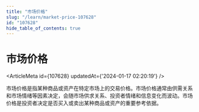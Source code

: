 ```yaml
---
title: "市场价格"
slug: "/learn/market-price-107628"
id: "107628"
hide_table_of_contents: true
---
```



# 市场价格

<ArticleMeta id={107628} updatedAt={'2024-01-17 02:20:19'} />
<div className='border-solid border-b border-t-0 my-4 border-[var(--ifm-color-gray-300)]' />

市场价格是指某种商品或资产在特定市场上的交易价格。市场价格通常由供需关系和市场情绪等因素决定，会随市场供求关系、投资者情绪和信息变化而波动。市场价格是投资者决定是否买入或卖出某种商品或资产的重要参考依据。
